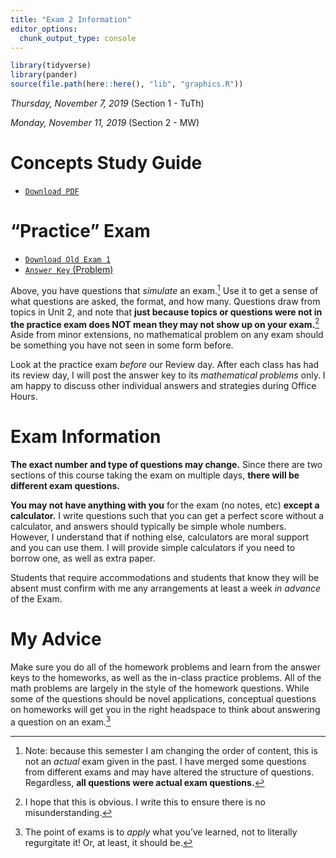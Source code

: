 ```yaml
---
title: "Exam 2 Information"
editor_options: 
  chunk_output_type: console
---
```


```r
library(tidyverse)
library(pander)
source(file.path(here::here(), "lib", "graphics.R"))
```

*Thursday, November 7, 2019* (Section 1 - TuTh)

*Monday, November 11, 2019* (Section 2 - MW)

# Concepts Study Guide

- [<i class="fas fa-file-pdf"></i> `Download PDF`](/oldexams/exam_2_study_guide.pdf)

# "Practice" Exam

- [<i class="fas fa-file-pdf"></i> `Download Old Exam 1`](/oldexams/Exam2.pdf)
- [<i class="far fa-life-ring"></i> `Answer Key ` (Problem)](/oldexams/Exam2_problem_answers.pdf)

Above, you have questions that *simulate* an exam.^[Note: because this semester I am changing the order of content, this is not an *actual* exam given in the past. I have merged some questions from different exams and may have altered the structure of questions. Regardless, **all questions were actual exam questions.**] Use it to get a sense of what questions are asked, the format, and how many. Questions draw from topics in Unit 2, and note that **just because topics or questions were not in the practice exam does NOT mean they may not show up on your exam.**^[I hope that this is obvious. I write this to ensure there is no misunderstanding.] Aside from minor extensions, no mathematical problem on any exam should be something you have not seen in some form before.

Look at the practice exam *before* our Review day. After each class has had its review day, I will post the answer key to its *mathematical problems* only. I am happy to discuss other individual answers and strategies during Office Hours.

# Exam Information

**The exact number and type of questions may change.** Since there are two sections of this course taking the exam on multiple days, **there will be different exam questions.**

**You may not have anything with you** for the exam (no notes, etc) **except a calculator.** I write questions such that you can get a perfect score without a calculator, and answers should typically be simple whole numbers. However, I understand that if nothing else, calculators are moral support and you can use them. I will provide simple calculators if you need to borrow one, as well as extra paper. 

Students that require accommodations and students that know they will be absent must confirm with me any arrangements at least a week *in advance* of the Exam.

# My Advice

Make sure you do all of the homework problems and learn from the answer keys to the homeworks, as well as the in-class practice problems. All of the math problems are largely in the style of the homework questions. While some of the questions should be novel applications, conceptual questions on homeworks will get you in the right headspace to think about answering a question on an exam.^[The point of exams is to *apply* what you've learned, not to literally regurgitate it! Or, at least, it should be.]